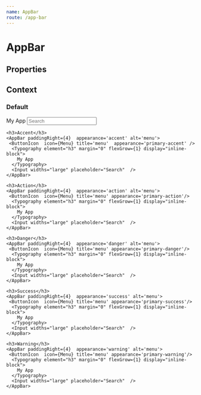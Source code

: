 ```yaml
---
name: AppBar
route: /app-bar
---
```



# AppBar

## Properties

<Props of={AppBar} />

## Context

<Playground>
  <ThemeProvider>
    <h3>Default</h3>
    <AppBar paddingRight={4}>
      <ButtonIcon  icon={Menu} title='menu' alt='menu' />
      <Typography element="h3" margin="0" flexGrow={1} display="inline-block">
        My App
      </Typography>
      <Input widths="large" placeholder="Search" />
    </AppBar>

    <h3>Accent</h3>
    <AppBar paddingRight={4}  appearance='accent' alt='menu'>
     <ButtonIcon  icon={Menu} title='menu'  appearance='primary-accent' />
      <Typography element="h3" margin="0" flexGrow={1} display="inline-block">
        My App
      </Typography>
      <Input widths="large" placeholder="Search"  />
    </AppBar>

    <h3>Action</h3>
    <AppBar paddingRight={4}  appearance='action' alt='menu'>
     <ButtonIcon  icon={Menu} title='menu' appearance='primary-action'/>
      <Typography element="h3" margin="0" flexGrow={1} display="inline-block">
        My App
      </Typography>
      <Input widths="large" placeholder="Search"  />
    </AppBar>

    <h3>Danger</h3>
    <AppBar paddingRight={4}  appearance='danger' alt='menu'>
     <ButtonIcon  icon={Menu} title='menu' appearance='primary-danger'/>
      <Typography element="h3" margin="0" flexGrow={1} display="inline-block">
        My App
      </Typography>
      <Input widths="large" placeholder="Search"  />
    </AppBar>

    <h3>Success</h3>
    <AppBar paddingRight={4}  appearance='success' alt='menu'>
     <ButtonIcon  icon={Menu} title='menu' appearance='primary-success'/>
      <Typography element="h3" margin="0" flexGrow={1} display="inline-block">
        My App
      </Typography>
      <Input widths="large" placeholder="Search"  />
    </AppBar>

    <h3>Warning</h3>
    <AppBar paddingRight={4}  appearance='warning' alt='menu'>
     <ButtonIcon  icon={Menu} title='menu' appearance='primary-warning'/>
      <Typography element="h3" margin="0" flexGrow={1} display="inline-block">
        My App
      </Typography>
      <Input widths="large" placeholder="Search"  />
    </AppBar>

  </ThemeProvider>
</Playground>
